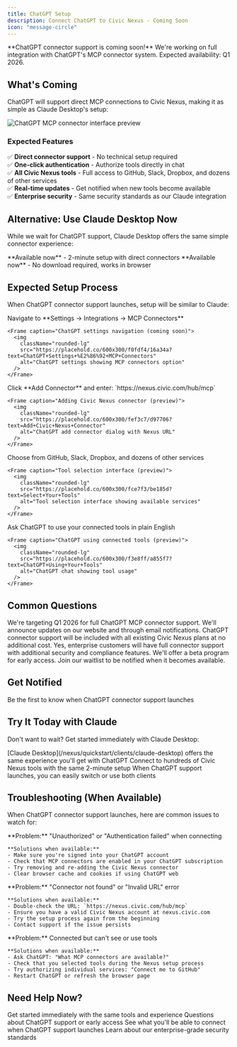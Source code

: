 ```yaml
---
title: ChatGPT Setup
description: Connect ChatGPT to Civic Nexus - Coming Soon
icon: "message-circle"
---
```


<Warning>
**ChatGPT connector support is coming soon!** We're working on full integration with ChatGPT's MCP connector system. Expected availability: Q1 2026.
</Warning>

## What's Coming

ChatGPT will support direct MCP connections to Civic Nexus, making it as simple as Claude Desktop's setup:

<Frame caption="ChatGPT connector interface (preview)">
  <img
    className="rounded-lg"
    src="https://placehold.co/700x400/f0f9ff/0ea5e9?text=ChatGPT+MCP+Connectors+%28Coming+Soon%29"
    alt="ChatGPT MCP connector interface preview"
  />
</Frame>

### Expected Features

✅ **Direct connector support** - No technical setup required  
✅ **One-click authentication** - Authorize tools directly in chat  
✅ **All Civic Nexus tools** - Full access to GitHub, Slack, Dropbox, and dozens of other services  
✅ **Real-time updates** - Get notified when new tools become available  
✅ **Enterprise security** - Same security standards as our Claude integration  

## Alternative: Use Claude Desktop Now

While we wait for ChatGPT support, Claude Desktop offers the same simple connector experience:

<CardGroup cols={2}>
  <Card title="Claude Desktop Setup" icon="desktop" href="/nexus/quickstart/clients/claude-desktop">
    **Available now** - 2-minute setup with direct connectors
  </Card>
  <Card title="Claude.ai (Web)" icon="globe" href="/nexus/quickstart/clients/claude-web">
    **Available now** - No download required, works in browser
  </Card>
</CardGroup>

## Expected Setup Process

When ChatGPT connector support launches, setup will be similar to Claude:

<Steps>
  <Step title="Open ChatGPT Settings">
    Navigate to **Settings → Integrations → MCP Connectors**
    
    <Frame caption="ChatGPT settings navigation (coming soon)">
      <img
        className="rounded-lg"
        src="https://placehold.co/600x300/f0fdf4/16a34a?text=ChatGPT+Settings+%E2%86%92+MCP+Connectors"
        alt="ChatGPT settings showing MCP connectors option"
      />
    </Frame>
  </Step>
  
  <Step title="Add Civic Nexus">
    Click **Add Connector** and enter: `https://nexus.civic.com/hub/mcp`
    
    <Frame caption="Adding Civic Nexus connector (preview)">
      <img
        className="rounded-lg"
        src="https://placehold.co/600x300/fef3c7/d97706?text=Add+Civic+Nexus+Connector"
        alt="ChatGPT add connector dialog with Nexus URL"
      />
    </Frame>
  </Step>
  
  <Step title="Select Your Tools">
    Choose from GitHub, Slack, Dropbox, and dozens of other services
    
    <Frame caption="Tool selection interface (preview)">
      <img
        className="rounded-lg"
        src="https://placehold.co/600x300/fce7f3/be185d?text=Select+Your+Tools"
        alt="Tool selection interface showing available services"
      />
    </Frame>
  </Step>
  
  <Step title="Start Using">
    Ask ChatGPT to use your connected tools in plain English
    
    <Frame caption="ChatGPT using connected tools (preview)">
      <img
        className="rounded-lg"
        src="https://placehold.co/600x300/f3e8ff/a855f7?text=ChatGPT+Using+Your+Tools"
        alt="ChatGPT chat showing tool usage"
      />
    </Frame>
  </Step>
</Steps>

## Common Questions

<AccordionGroup>
  <Accordion title="When will ChatGPT support be available?">
    We're targeting Q1 2026 for full ChatGPT MCP connector support. We'll announce updates on our website and through email notifications.
  </Accordion>
  
  <Accordion title="Will it cost extra?">
    ChatGPT connector support will be included with all existing Civic Nexus plans at no additional cost.
  </Accordion>
  
  <Accordion title="What about ChatGPT Enterprise?">
    Yes, enterprise customers will have full connector support with additional security and compliance features.
  </Accordion>
  
  <Accordion title="Can I get early access?">
    We'll offer a beta program for early access. Join our waitlist to be notified when it becomes available.
  </Accordion>
</AccordionGroup>

## Get Notified

<Card title="Join the ChatGPT Waitlist" icon="bell" href="https://civickey.typeform.com/chatgpt-waitlist">
  Be the first to know when ChatGPT connector support launches
</Card>

## Try It Today with Claude

Don't want to wait? Get started immediately with Claude Desktop:

<Steps>
  <Step title="Try Claude Desktop">
    [Claude Desktop](/nexus/quickstart/clients/claude-desktop) offers the same experience you'll get with ChatGPT
  </Step>
  <Step title="Same tools, same simplicity">
    Connect to hundreds of Civic Nexus tools with the same 2-minute setup
  </Step>
  <Step title="Switch when ready">
    When ChatGPT support launches, you can easily switch or use both clients
  </Step>
</Steps>

## Troubleshooting (When Available)

When ChatGPT connector support launches, here are common issues to watch for:

<AccordionGroup>
  <Accordion title="401 Authentication Error">
    **Problem:** "Unauthorized" or "Authentication failed" when connecting
    
    **Solutions when available:**
    - Make sure you're signed into your ChatGPT account
    - Check that MCP connectors are enabled in your ChatGPT subscription
    - Try removing and re-adding the Civic Nexus connector
    - Clear browser cache and cookies if using ChatGPT web
  </Accordion>
  
  <Accordion title="404 Not Found Error">
    **Problem:** "Connector not found" or "Invalid URL" error
    
    **Solutions when available:**
    - Double-check the URL: `https://nexus.civic.com/hub/mcp`
    - Ensure you have a valid Civic Nexus account at nexus.civic.com
    - Try the setup process again from the beginning
    - Contact support if the issue persists
  </Accordion>
  
  <Accordion title="Tools Not Appearing">
    **Problem:** Connected but can't see or use tools
    
    **Solutions when available:**
    - Ask ChatGPT: "What MCP connectors are available?"
    - Check that you selected tools during the Nexus setup process
    - Try authorizing individual services: "Connect me to GitHub"
    - Restart ChatGPT or refresh the browser page
  </Accordion>
</AccordionGroup>

## Need Help Now?

<CardGroup cols={2}>
  <Card title="Claude Desktop Setup" icon="desktop" href="/nexus/quickstart/clients/claude-desktop">
    Get started immediately with the same tools and experience
  </Card>
  <Card title="Contact Support" icon="message-circle" href="https://civickey.typeform.com/to/qJ5mieBw">
    Questions about ChatGPT support or early access
  </Card>
  <Card title="Browse All Tools" icon="server" href="/nexus/reference/servers">
    See what you'll be able to connect when ChatGPT support launches
  </Card>
  <Card title="Security Details" icon="shield-check" href="/nexus/reference/security">
    Learn about our enterprise-grade security standards
  </Card>
</CardGroup>
